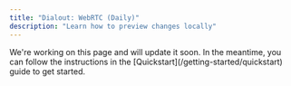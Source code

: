 ```yaml
---
title: "Dialout: WebRTC (Daily)"
description: "Learn how to preview changes locally"
---
```


<Note>
  We're working on this page and will update it soon. In the meantime, you can
  follow the instructions in the [Quickstart](/getting-started/quickstart) guide
  to get started.
</Note>
